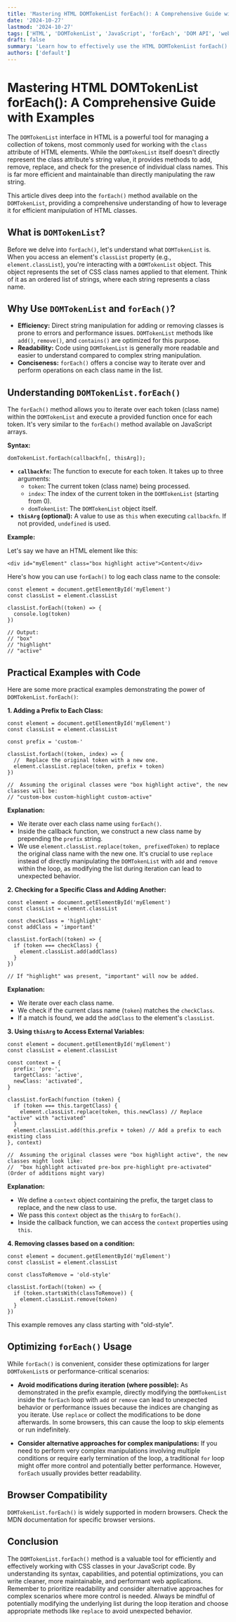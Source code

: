 ```yaml
---
title: 'Mastering HTML DOMTokenList forEach(): A Comprehensive Guide with Examples'
date: '2024-10-27'
lastmod: '2024-10-27'
tags: ['HTML', 'DOMTokenList', 'JavaScript', 'forEach', 'DOM API', 'web development']
draft: false
summary: 'Learn how to effectively use the HTML DOMTokenList forEach() method in JavaScript to iterate and manipulate the class names of HTML elements. This guide provides detailed explanations, practical code examples, and optimization tips for modern web development.'
authors: ['default']
---
```


# Mastering HTML DOMTokenList forEach(): A Comprehensive Guide with Examples

The `DOMTokenList` interface in HTML is a powerful tool for managing a collection of tokens, most commonly used for working with the `class` attribute of HTML elements. While the `DOMTokenList` itself doesn't directly represent the class attribute's string value, it provides methods to add, remove, replace, and check for the presence of individual class names. This is far more efficient and maintainable than directly manipulating the raw string.

This article dives deep into the `forEach()` method available on the `DOMTokenList`, providing a comprehensive understanding of how to leverage it for efficient manipulation of HTML classes.

## What is `DOMTokenList`?

Before we delve into `forEach()`, let's understand what `DOMTokenList` is. When you access an element's `classList` property (e.g., `element.classList`), you're interacting with a `DOMTokenList` object. This object represents the set of CSS class names applied to that element. Think of it as an ordered list of strings, where each string represents a class name.

## Why Use `DOMTokenList` and `forEach()`?

- **Efficiency:** Direct string manipulation for adding or removing classes is prone to errors and performance issues. `DOMTokenList` methods like `add()`, `remove()`, and `contains()` are optimized for this purpose.
- **Readability:** Code using `DOMTokenList` is generally more readable and easier to understand compared to complex string manipulation.
- **Conciseness:** `forEach()` offers a concise way to iterate over and perform operations on each class name in the list.

## Understanding `DOMTokenList.forEach()`

The `forEach()` method allows you to iterate over each token (class name) within the `DOMTokenList` and execute a provided function once for each token. It's very similar to the `forEach()` method available on JavaScript arrays.

**Syntax:**

```plaintext
domTokenList.forEach(callbackfn[, thisArg]);
```

- **`callbackfn`:** The function to execute for each token. It takes up to three arguments:
  - `token`: The current token (class name) being processed.
  - `index`: The index of the current token in the `DOMTokenList` (starting from 0).
  - `domTokenList`: The `DOMTokenList` object itself.
- **`thisArg` (optional):** A value to use as `this` when executing `callbackfn`. If not provided, `undefined` is used.

**Example:**

Let's say we have an HTML element like this:

```plaintext
<div id="myElement" class="box highlight active">Content</div>
```

Here's how you can use `forEach()` to log each class name to the console:

```plaintext
const element = document.getElementById('myElement')
const classList = element.classList

classList.forEach((token) => {
  console.log(token)
})

// Output:
// "box"
// "highlight"
// "active"
```

## Practical Examples with Code

Here are some more practical examples demonstrating the power of `DOMTokenList.forEach()`:

**1. Adding a Prefix to Each Class:**

```plaintext
const element = document.getElementById('myElement')
const classList = element.classList

const prefix = 'custom-'

classList.forEach((token, index) => {
  //  Replace the original token with a new one.
  element.classList.replace(token, prefix + token)
})

//  Assuming the original classes were "box highlight active", the new classes will be:
// "custom-box custom-highlight custom-active"
```

**Explanation:**

- We iterate over each class name using `forEach()`.
- Inside the callback function, we construct a new class name by prepending the `prefix` string.
- We use `element.classList.replace(token, prefixedToken)` to replace the original class name with the new one. It's crucial to use `replace` instead of directly manipulating the `DOMTokenList` with `add` and `remove` within the loop, as modifying the list during iteration can lead to unexpected behavior.

**2. Checking for a Specific Class and Adding Another:**

```plaintext
const element = document.getElementById('myElement')
const classList = element.classList

const checkClass = 'highlight'
const addClass = 'important'

classList.forEach((token) => {
  if (token === checkClass) {
    element.classList.add(addClass)
  }
})

// If "highlight" was present, "important" will now be added.
```

**Explanation:**

- We iterate over each class name.
- We check if the current class name (`token`) matches the `checkClass`.
- If a match is found, we add the `addClass` to the element's `classList`.

**3. Using `thisArg` to Access External Variables:**

```plaintext
const element = document.getElementById('myElement')
const classList = element.classList

const context = {
  prefix: 'pre-',
  targetClass: 'active',
  newClass: 'activated',
}

classList.forEach(function (token) {
  if (token === this.targetClass) {
    element.classList.replace(token, this.newClass) // Replace "active" with "activated"
  }
  element.classList.add(this.prefix + token) // Add a prefix to each existing class
}, context)

//  Assuming the original classes were "box highlight active", the new classes might look like:
//  "box highlight activated pre-box pre-highlight pre-activated" (Order of additions might vary)
```

**Explanation:**

- We define a `context` object containing the prefix, the target class to replace, and the new class to use.
- We pass this `context` object as the `thisArg` to `forEach()`.
- Inside the callback function, we can access the `context` properties using `this`.

**4. Removing classes based on a condition:**

```plaintext
const element = document.getElementById('myElement')
const classList = element.classList

const classToRemove = 'old-style'

classList.forEach((token) => {
  if (token.startsWith(classToRemove)) {
    element.classList.remove(token)
  }
})
```

This example removes any class starting with "old-style".

## Optimizing `forEach()` Usage

While `forEach()` is convenient, consider these optimizations for larger `DOMTokenList`s or performance-critical scenarios:

- **Avoid modifications during iteration (where possible):** As demonstrated in the prefix example, directly modifying the `DOMTokenList` inside the `forEach` loop with `add` or `remove` can lead to unexpected behavior or performance issues because the indices are changing as you iterate. Use `replace` or collect the modifications to be done afterwards. In some browsers, this can cause the loop to skip elements or run indefinitely.

- **Consider alternative approaches for complex manipulations:** If you need to perform very complex manipulations involving multiple conditions or require early termination of the loop, a traditional `for` loop might offer more control and potentially better performance. However, `forEach` usually provides better readability.

## Browser Compatibility

`DOMTokenList.forEach()` is widely supported in modern browsers. Check the MDN documentation for specific browser versions.

## Conclusion

The `DOMTokenList.forEach()` method is a valuable tool for efficiently and effectively working with CSS classes in your JavaScript code. By understanding its syntax, capabilities, and potential optimizations, you can write cleaner, more maintainable, and performant web applications. Remember to prioritize readability and consider alternative approaches for complex scenarios where more control is needed. Always be mindful of potentially modifying the underlying list during the loop iteration and choose appropriate methods like `replace` to avoid unexpected behavior.
